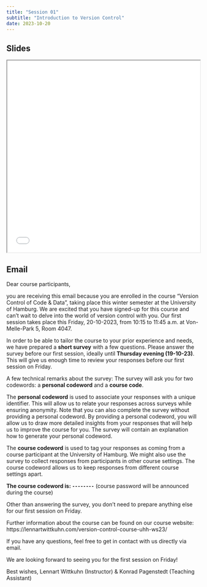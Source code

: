 ```yaml
---
title: "Session 01"
subtitle: "Introduction to Version Control"
date: 2023-10-20
---
```


## Slides

```{=html}
<iframe width="100%" height=500 src="slides_session01.html"></iframe>
```

## Email

Dear course participants,

you are receiving this email because you are enrolled in the course "Version Control of Code & Data", taking place this winter semester at the University of Hamburg.
We are excited that you have signed-up for this course and can't wait to delve into the world of version control with you.
Our first session takes place this Friday, 20-10-2023, from 10:15 to 11:45 a.m. at Von-Melle-Park 5, Room 4047.

In order to be able to tailor the course to your prior experience and needs, we have prepared a **short survey** with a few questions.
Please answer the survey before our first session, ideally until **Thursday evening (19-10-23)**.
This will give us enough time to review your responses before our first session on Friday.

A few technical remarks about the survey:
The survey will ask you for two codewords: a **personal codeword** and a **course code**.

The **personal codeword** is used to associate your responses with a unique identifier.
This will allow us to relate your responses across surveys while ensuring anonymity.
Note that you can also complete the survey without providing a personal codeword.
By providing a personal codeword, you will allow us to draw more detailed insights from your responses that will help us to improve the course for you.
The survey will contain an explanation how to generate your personal codeword.

The **course codeword** is used to tag your responses as coming from a course participant at the University of Hamburg.
We might also use the survey to collect responses from participants in other course settings.
The course codeword allows us to keep responses from different course settings apart.

**The course codeword is: `--------`** (course password will be announced during the course)

Other than answering the survey, you don't need to prepare anything else for our first session on Friday.

Further information about the course can be found on our course website: https://lennartwittkuhn.com/version-control-course-uhh-ws23/

If you have any questions, feel free to get in contact with us directly via email.

We are looking forward to seeing you for the first session on Friday!

Best wishes,
Lennart Wittkuhn (Instructor) & Konrad Pagenstedt (Teaching Assistant)
